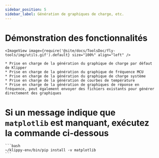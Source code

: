 ```yaml
---
sidebar_position: 5
sidebar_label: Génération de graphiques de charge, etc.
---
```





# Démonstration des fonctionnalités

    <ImageView image={require('@site/docs/ToolsDoc/fly-tools/img/utils.gif').default} size="100%" align="left" />

    * Prise en charge de la génération du graphique de charge par défaut de Klipper
    * Prise en charge de la génération du graphique de fréquence MCU
    * Prise en charge de la génération du graphique de charge système
    * Prise en charge de la génération de courbes de température
    * Prise en charge de la génération de graphiques de réponse en fréquence, peut également envoyer des fichiers existants pour générer directement des graphiques


# Si un message indique que `matplotlib` est manquant, exécutez la commande ci-dessous

    ```bash
    ~/klippy-env/bin/pip install -v matplotlib
    ```